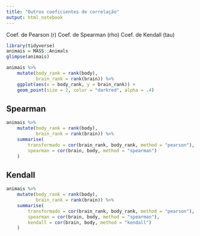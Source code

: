 ```yaml
---
title: "Outros coeficientes de correlação"
output: html_notebook
---
```


Coef. de Pearson (r)
Coef. de Spearman (rho)
Coef. de Kendall (tau)

```r
library(tidyverse)
animais = MASS::Animals
glimpse(animais)
```


```r
animais %>% 
    mutate(body_rank = rank(body), 
           brain_rank = rank(brain)) %>% 
    ggplot(aes(x = body_rank, y = brain_rank)) + 
    geom_point(size = 2, color = "darkred", alpha = .4) 
```

## Spearman

```r
animais %>% 
    mutate(body_rank = rank(body), 
           brain_rank = rank(brain)) %>% 
    summarise(
        transformado = cor(brain_rank, body_rank, method = "pearson"), 
        spearman = cor(brain, body, method = "spearman")
    )
```

## Kendall 

```r
animais %>% 
    mutate(body_rank = rank(body), 
           brain_rank = rank(brain)) %>% 
    summarise(
        transformado = cor(brain_rank, body_rank, method = "pearson"), 
        spearman = cor(brain, body, method = "spearman"), 
        kendall = cor(brain, body, method = "kendall")
    )
```

